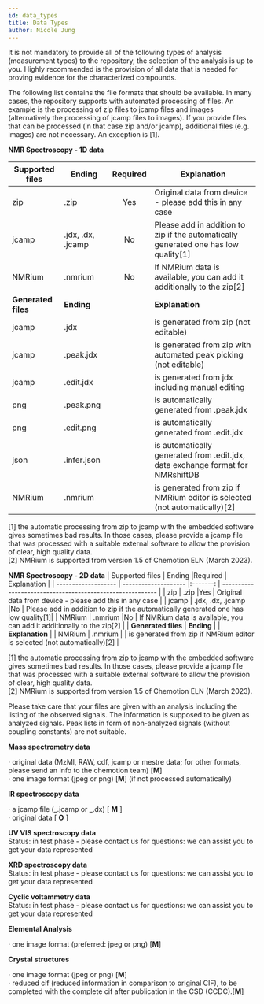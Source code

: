 ```yaml
---
id: data_types
title: Data Types
author: Nicole Jung
---
```


It is not mandatory to provide all of the following types of analysis (measurement types) to the repository, the selection of the analysis is up to you. Highly recommended is the provision of all data that is needed for proving evidence for the characterized compounds. 

The following list contains the file formats that should be available. In many cases, the repository supports with automated processing of files. An example is the processing of zip files to jcamp files and images (alternatively the processing of jcamp files to images). If you provide files that can be processed (in that case zip and/or jcamp), additional files (e.g. images) are not necessary. An exception is [1]. <!--truncate-->

**NMR Spectroscopy - 1D data**

| Supported files     | Ending                |Required   | Explanation                                               |
| ------------------- | --------------------  |:-------:  | --------------------------------------------------------- |
| zip                 | .zip                  |Yes        | Original data from device - please add this in any case   |
| jcamp               | .jdx, .dx, .jcamp     |No         | Please add in addition to zip if the automatically generated one has low quality[1]|
| NMRium              | .nmrium               |No         | If NMRium data is available, you can add it additionally to the zip[2] |
| **Generated files** | **Ending**            |           | **Explanation**                                           |
| jcamp               | .jdx                  |           | is generated from zip (not editable)    |
| jcamp               | .peak.jdx             |           | is generated from zip with automated peak picking (not editable)|
| jcamp               | .edit.jdx             |           | is generated from jdx including manual editing            |
| png                 | .peak.png             |           | is automatically generated from .peak.jdx                 |
| png                 | .edit.png             |           | is automatically generated from .edit.jdx                 |
| json                | .infer.json           |           | is automatically generated from .edit.jdx, data exchange format for NMRshiftDB |
| NMRium              | .nmrium               |           | is generated from zip if NMRium editor is selected (not automatically)[2] |

[1] the automatic processing from zip to jcamp with the embedded software gives sometimes bad results. In those cases, please provide a jcamp file that was processed with a suitable external software to allow the provision of clear, high quality data.</br>
[2] NMRium is supported from version 1.5 of Chemotion ELN (March 2023).

**NMR Spectroscopy - 2D data**
| Supported files     | Ending                |Required   | Explanation                                               |
| ------------------- | --------------------  |:-------:  | --------------------------------------------------------- |
| zip                 | .zip                  |Yes        | Original data from device - please add this in any case   |
| jcamp               | .jdx, .dx, .jcamp     |No         | Please add in addition to zip if the automatically generated one has low quality[1]|
| NMRium              | .nmrium               |No         | If NMRium data is available, you can add it additionally to the zip[2] |
| **Generated files** | **Ending**            |           | **Explanation**                                           |
| NMRium              | .nmrium               |           | is generated from zip if NMRium editor is selected (not automatically)[2] |

[1] the automatic processing from zip to jcamp with the embedded software gives sometimes bad results. In those cases, please provide a jcamp file that was processed with a suitable external software to allow the provision of clear, high quality data.</br>
[2] NMRium is supported from version 1.5 of Chemotion ELN (March 2023).

Please take care that your files are given with an analysis including the listing of the observed signals. The information is supposed to be given as analyzed signals. Peak lists in form of non-analyzed signals (without coupling constants) are not suitable.  

**Mass spectrometry data**

· original data (MzMl, RAW, cdf, jcamp or mestre data; for other formats, please send an info to the chemotion team) [**M**]  
· one image format (jpeg or png) [**M**] (if not processed automatically)

**IR spectroscopy data**

· a jcamp file (_.jcamp or _.dx) [ **M** ]  
· original data [ **O** ]

**UV VIS spectroscopy data**</br>
Status: in test phase - please contact us for questions: we can assist you to get your data represented </br>

**XRD spectroscopy data**</br>
Status: in test phase - please contact us for questions: we can assist you to get your data represented </br>

**Cyclic voltammetry data**</br>
Status: in test phase - please contact us for questions: we can assist you to get your data represented </br>

**Elemental Analysis**

· one image format (preferred: jpeg or png) [**M**]

**Crystal structures**

· one image format (jpeg or png) [**M**]  
· reduced cif (reduced information in comparison to original CIF), to be completed with the complete cif after publication in the CSD (CCDC).[**M**]
